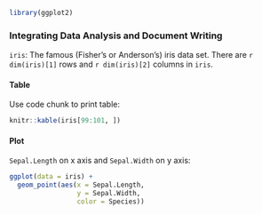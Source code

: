 ```r
library(ggplot2)
```


### Integrating Data Analysis and Document Writing

`iris`: The famous (Fisher's or Anderson's) iris data set.
There are `r dim(iris)[1]` rows and `r dim(iris)[2]` columns in `iris`.

#### Table

Use code chunk to print table:
```r
knitr::kable(iris[99:101, ])
```

#### Plot

`Sepal.Length` on x axis and `Sepal.Width` on y axis:

```r
ggplot(data = iris) +
  geom_point(aes(x = Sepal.Length,
                 y = Sepal.Width,
                 color = Species))
```


